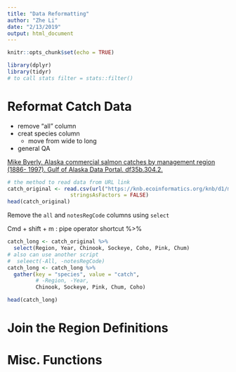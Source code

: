 ```yaml
---
title: "Data Reformatting"
author: "Zhe Li"
date: "2/13/2019"
output: html_document
---
```


```r
knitr::opts_chunk$set(echo = TRUE)
```

```r
library(dplyr)
library(tidyr)
# to call stats filter = stats::filter()
```

# Reformat Catch Data

* remove "all" column
* creat species column 
    - move from wide to long
* general QA

[Mike Byerly. Alaska commercial salmon catches by management region (1886- 1997). Gulf of Alaska Data Portal. df35b.304.2.](https://knb.ecoinformatics.org/view/df35b.304.2)
```r
# the method to read data from URL link
catch_original <- read.csv(url("https://knb.ecoinformatics.org/knb/d1/mn/v2/object/df35b.302.1", method = "libcurl"),
                    stringsAsFactors = FALSE)
head(catch_original)
```

Remove the `all` and `notesRegCode` columns using `select` 

Cmd + shift + m : pipe operator shortcut %>%

```r
catch_long <- catch_original %>%
  select(Region, Year, Chinook, Sockeye, Coho, Pink, Chum)
# also can use another script
#  seleect(-All, -notesRegCode)
catch_long <- catch_long %>%
  gather(key = "species", value = "catch", 
         # -Region, -Year,
         Chinook, Sockeye, Pink, Chum, Coho)

head(catch_long)
```

# Join the Region Definitions

# Misc. Functions